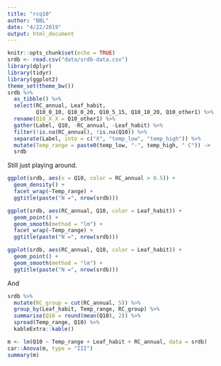 ```yaml
---
title: "rcq10"
author: "BBL"
date: "4/22/2019"
output: html_document
---
```


```r
knitr::opts_chunk$set(echo = TRUE)
srdb <- read.csv("data/srdb-data.csv")
library(dplyr)
library(tidyr)
library(ggplot2)
theme_set(theme_bw())
srdb %>% 
  as_tibble() %>% 
  select(RC_annual, Leaf_habit, 
         Q10_0_10, Q10_0_20, Q10_5_15, Q10_10_20, Q10_other1) %>%
  rename(Q10_X_X = Q10_other1) %>% 
  gather(Label, Q10, -RC_annual, -Leaf_habit) %>% 
  filter(!is.na(RC_annual), !is.na(Q10)) %>% 
  separate(Label, into = c("X", "temp_low", "temp_high")) %>% 
  mutate(Temp_range = paste0(temp_low, "-", temp_high, " C")) ->
  srdb
```

Still just playing around.


```r
ggplot(srdb, aes(x = Q10, color = RC_annual > 0.5)) + 
  geom_density() + 
  facet_wrap(~Temp_range) +
  ggtitle(paste("N =", nrow(srdb)))

ggplot(srdb, aes(RC_annual, Q10, color = Leaf_habit)) + 
  geom_point() + 
  geom_smooth(method = "lm") +
  facet_wrap(~Temp_range) +
  ggtitle(paste("N =", nrow(srdb)))

ggplot(srdb, aes(RC_annual, Q10, color = Leaf_habit)) + 
  geom_point() + 
  geom_smooth(method = "lm") +
  ggtitle(paste("N =", nrow(srdb)))
```

And

```r
srdb %>% 
  mutate(RC_group = cut(RC_annual, 5)) %>% 
  group_by(Leaf_habit, Temp_range, RC_group) %>% 
  summarise(Q10 = round(mean(Q10), 2)) %>% 
  spread(Temp_range, Q10) %>% 
  kableExtra::kable()

m <- lm(Q10 ~ Temp_range + Leaf_habit + RC_annual, data = srdb)
car::Anova(m, type = "III")
summary(m)
```


